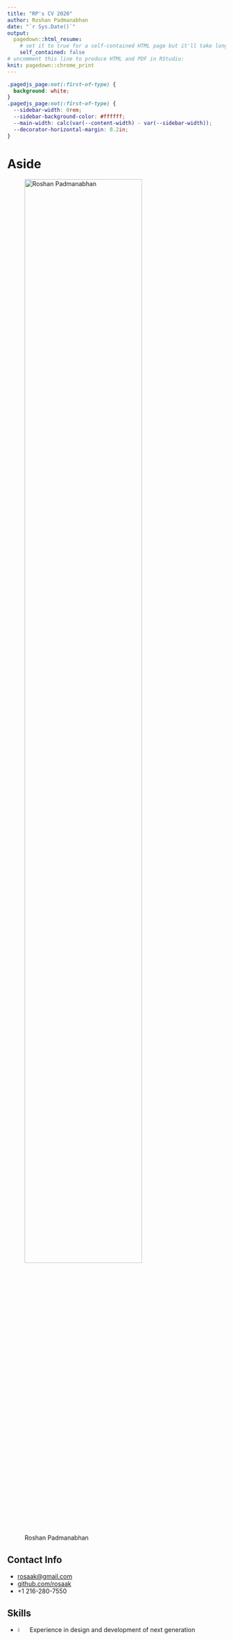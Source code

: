 ```yaml
---
title: "RP's CV 2020"
author: Roshan Padmanabhan
date: "`r Sys.Date()`"
output:
  pagedown::html_resume:
    # set it to true for a self-contained HTML page but it'll take longer to render
    self_contained: false
# uncomment this line to produce HTML and PDF in RStudio:
knit: pagedown::chrome_print
---
```


```css
.pagedjs_page:not(:first-of-type) {
  background: white;
}
.pagedjs_page:not(:first-of-type) {
  --sidebar-width: 0rem;
  --sidebar-background-color: #ffffff;
  --main-width: calc(var(--content-width) - var(--sidebar-width));
  --decorator-horizontal-margin: 0.2in;
}
```

# Aside

![Roshan Padmanabhan](https://avatars2.githubusercontent.com/u/5837033?s=400&v=4){width="80%"}

## Contact Info {#contact}

-   <i class="fa fa-envelope"></i> [rosaak\@gmail.com](mailto:rosaak@gmail.com){.email}
-   <i class="fa fa-github"></i> [github.com/rosaak](https://github.com/rosaak)
-   <i class="fa fa-phone"></i> +1 216-280-7550

## Skills {#skills}

-   ![](dot.svg){width="5%"} Experience in design and development of next generation sequencing (NGS) data processing pipelines

-   ![](dot.svg){width="5%"} Experience in analyzing Metagenomics, Transcriptomics, Epigenomics datasets

-   ![](dot.svg){width="5%"} Experience in multi-omics integration

-   ![](dot.svg){width="5%"} Experience in statistical analysis, machine learning

-   ![](dot.svg){width="5%"} Proficient in R, Bash and Python

-   ![](dot.svg){width="5%"} Good communication skills and a track record of successful collaborations with cross-functional teams

# Main

## Babu Roshan Padmanabhan {#title}

***Senior Bioinformatics Scientist***<br> *Trailhead Biosystems Inc.*<br> *10000 Ceder Ave, Cleveland Ohio 44106*<br>

<hr>

## Employment {data-icon="address-book"}

### Senior Bioinformatics Scientist

Trailhead Biosystems Inc.

Cleveland, Ohio

2022-

o Building Workflows 


### Bioinformatics Scientist

University Hospitals

Cleveland, Ohio

2020-2021

<strong>Accomplishments:<br></strong> o Integrated ChIP-Seq, ATAC-Seq and RNA-Seq data to understand role of Krüppel-like family
of transcription factors in vascular endothelial biology.<br> o Involved in project related to chromatin dynamics during pollution and aging, analyzed time series analysis of RNA-Seq and ChIPseq datasets.<br> o Developed downstream analysis pipeline to analyze HiC data and built visualization pipeline and deployed it on linode server.<br> o Managed more than 10 epigenomic, transcriptomis and single-cell transcriptomics projects.


### Postdoctoral Bioinformatics Fellow

Cleveland Clinic

Cleveland, Ohio

2016-2020

<strong>Accomplishments:<br></strong> o Used machine learning and genomic approaches to understand the role of microbiome in cancer.<br> o Identified highly correlated multi-omic signatures between metabolomics and microbial datasets.<br> o Worked on microbial associations in patients with autism spectrum disorder, vasculitis, and breast cancer.<br> o Utilized ChIP-Seq and RNA-Seq methods to analyze the role of PTEN in transcription.<br> o GermLine variant analysis of Children, Adolescents, and Young Adults (C-AYA) with SolidTumor.<br>

### Bioinformatics Engineer

Institut des Maladies Métaboliques et Cardiovasculaires

Toulouse, France

2015 -- 2016

<strong>Accomplishments:<br></strong> o Developed pipelines for Metagenomic (16s Amplicon as well as Shotgun) and Bulk RNASeq datasets.<br> o Analyzed several Metagenomic datasets.<br> o Applied machine learning algorithms and Network analysis on clinical and metagenomic datasets.<br>

### Senior Research Fellow

Hyderabad Central University

Hyderabad, India

2006 -- 2011

<strong>Accomplishments:<br></strong> o Poster presentation accepted in the European Conference on Computational Biology at Ghent, Belgium, 2010.<br> o Learned embryonic stem cell culture techniques

### Bioinformatician

Jawaharlal Nehru Centre for Advanced Scientific Research

Bangalore, India

2004 -- 2006

<strong>Accomplishments:<br></strong> o Assembled, Annotated and did comparative genomics of several HIV genomes.<br> o Developed lab website.<br>

## Education {data-icon="graduation-cap" consise="TRUE"}

### Ph.D.

Aix-Marseille University

Marseilles, France

2011-2014

### Advanced Post Graduate Diploma in Bioinformatics

Jawaharlal Nehru University

New Delhi, India

2003-2004

### M.Sc. in Marine Biotechnology

Goa University

Goa, India

2000-2002

### B.Sc. in Biotechnology

Kerala University

Kerala, India

1997-2000

<hr>

## Honors and Seminars / Workshops Attended

### Artificial Intelligence in Oncology : Advancements and Policy

Case Western Reserve University

Cleveland, OH

2019

### International PTEN Symposium

From Patient-Centered Research to Clinical Care

Cleveland, OH

2019

### Galaxy Training

Galaxy Community Conference

Oslo, Norway

2013

### 3-days workshop on Scientific Writing Practice

Aix-Marseille University

Marseille, France

2013

### EMBO Workshop

Center for Cellular and Molecular Biology

Hyderabad, India

2006

### Molecular evolution, structure and functional divergence of Lipoxygenase gene family in vertebrate - [Poster Presentation](http://eccb.iscb.org/2010/index.php/proceedings/posters/115-comparative-genomics-phylogeny-and-evolution/index.html#_Toc269742405)

9th European Conference on Computational Biology

Ghent, Belgium

2010

### National workshop on Bioinformatics: Principles, Algorithms and Tools

C-DIT and TBGRI

Kerala, India

2002

### National Eligibility Test (NET) for Junior Research Fellowship (JRF)

The Council of Scientific & Industrial Research (CSIR) and University Grants Commission

India

2001,2004

<hr>

## Domain Specific Knowledge {data-icon="dna"}

### Programming Related

N/A

N/A

-   R
-   Python
-   Perl
-   JavaScript / HTML / CSS
-   Bash, Awk, Sed
-   DataBase: MySQL, SQLite, Mongodb
-   Web: Django, Dash (plotly), Shiny
-   Linux Administration
-   Experience working in HPC, Docker, Snakemake, Jupyter Notebook

### Proficient in

N/A

N/A

-   Data wrangling and visualization : pandas, numpy, dplyr, ggplot2, matplotlib and seaborn
-   Machine Learning libraries : scikit-learn, caret, randomforest, xgboost, t-sne
-   Bioconductor libraries for NGS : Rsamtools, Rsubreads, DESeq2, edger, phyloseq, maftools, limma
-   Analysis of Next Generation Sequence Data
-   Microbial whole genome assembly
-   Variant detection related [GATK, maftools, XHMM]
-   Transcriptomics [STAR,Kallisto,Sleuth,DESeq2]
-   ChIPSeq / ATAC-Seq [macs2, HOMER, diffbind, bicycle]
-   Amplicon and Shotgun Metagenomics, Metabolomics and Pan-genomics [Qiime, Micca, mothur, MOCAT, Kraken, mixOmics]
-   Integrative systems biology
-   Setting up and maintaining local database for Handling NGS Data, Galaxy local server etc.

<hr>

## Software, Databases and Data Analysis {data-icon="laptop"}

### Data Analysis

-   Comprehensive germline genomic profiles of children, adolescents and young adults with solid tumors. [github link](https://github.com/rosaak/germline_caya_solidtumor_analysis)

N/A

2019

### Data Visualization

-   Sankey Plots Visualization showing drug--target network analysis in children, adolescents, and young adults (C-AYA) with solid tumors [github link](https://github.com/rosaak/CAYA_Sankey_Daigrams)

N/A

2019

### MAGI

-   A pipeline for whole genome comparison. [github link](https://github.com/rosaak/magi/wiki)

N/A

2016

### ARG-ANNOT (Antibiotic Resistance Gene-ANNOTation)

-   A database to discover antibiotic resistance genes in bacterial genomes. [link](https://www.mediterranee-infection.com/acces-ressources/base-de-donnees/arg-annot-2/)

N/A

2013

<hr>

## Professional service {data-icon="pen-alt"}

### Reviewer for journals

N/A

N/A

-   New Microbes and New Infections (Elsevier)
-   Scientific Reports (Nature)
-   Journal of Applied Microbiology
-   Letters in Applied Microbiology
-   Cancer Research (AACR)
-   Review Editor in Cancer Genetics and Oncogenomics (Frontiers)

## Extra curricular {data-icon="chalkboard-teacher"}

### Passionate about

N/A

N/A

-   Photography
-   Sketching
-   Data Visualization
-   Online Learning

<hr>

## Publications {data-icon="file"}

### **Microbiome dysbiosis and epigenetic modulations in lung cancer: From pathogenesis to therapy**

Seminars in Cancer Biology., 2021 Jul 15 [PMID: 34273520](https://pubmed.ncbi.nlm.nih.gov/34273520/)

N/A

2021

Khan Faizan Haider, Bhat Basharat Ahmad, Sheikh Bashir Ahmad, Tariq Lubna, **Padmanabhan Roshan**, Verma Jay Prakash, Shukla Amritesh Chandra, Dowlati Afshin, Abbas Ata

### The effect of oral Metronidazole on the vaginal microbiome of patients with recurrent bacterial vaginosis: A pilot investigational study

*Human Microbiome Journal.,* Volume 20, June 2021, 100081[DOI](https://doi.org/10.1016/j.humic.2021.100081)

N/A

2021

Oluwatosin Goje, Elizabeth O Shay, Metabel Markwei, **Roshan Padmanabhan**, Charis Eng

### Germline EGFR variants are over-represented in adolescents and young adults (AYA) with adrenocortical carcinoma

*Human Molecular Genetics.*, 2020 Dec 16, ddaa268 [PMID: 33326033](https://pubmed.ncbi.nlm.nih.gov/33326033/)

N/A

2020

Sara Akhavanfard, Lamis Yehia, **Roshan Padmanabhan**, Jordan P. Reynolds, Ying Ni and Charis Eng

### Exposure to Air Pollution Disrupts Circadian Rhythm through Alterations in Chromatin Dynamics

*iScience.*, Volume 23, Issue 11, 101728 [PMID: 33241196](https://pubmed.ncbi.nlm.nih.gov/33241196/)

N/A

2020

Rengasamy Palanivel, Vinesh Vinayachandran, Shyam Biswal, Jeffrey A.Deiuliis, **Roshan, Padmanabhan**, Bongsoo Park, Roopesh SinghGangwar, Jared C.Durieux, Elaine AnnEbreo Cara, Lopa Das, Graham Bevan, Zahi A.Fayad, Ahmed Tawakol, Mukesh K.Jain, Sujata Rao, Sanjay Rajagopalan

### Metabolic stress regulates genome-wide transcription in a PTEN-dependent manner

*Human Molecular Genetics.*, 2020, Vol. 29, No. 16 [PMID: 32744308](https://pubmed.ncbi.nlm.nih.gov/32744308/)

N/A

2020

Ata Abbas, **Roshan Padmanabhan**, Charis Eng

### Bacteriome and mycobiome and bacteriome-mycobiome interactions in head and neck squamous cell carcinoma

*Oncotarget.* 2020 Jun 23; 11(25): 2375-2386. [PMID: 32637029](https://pubmed.ncbi.nlm.nih.gov/32637029/)

N/A

2020

Elizabeth Shay, Naseer Sangwan, **Roshan Padmanabhan**, Scott Lundy, Brian Burkey, and Charis Eng

### Comprehensive germline genomic profiles of children, adolescents and young adults with solid tumors.

*Nature Communications.* 2020 May 5; 11(1):2206. [PMID: 32371905](https://pubmed.ncbi.nlm.nih.gov/32371905/)

N/A

2020

Sara Akhavanfard, **Roshan Padmanabhan**, Lamis Yehia, Feixiong Cheng, Charis Eng.

### Copy Number Variation and Clinical Outcomes in Patients with Germline PTEN Mutations.

*JAMA Network Open.* 2020;3(1):e1920415. [PMID: 32003824](https://pubmed.ncbi.nlm.nih.gov/32003824/)

N/A

2020

Lamis Yehia, Marilyn Seyfi, Lisa-Marie Niestroj, **Roshan Padmanabhan**, Ying Ni, Thomas Frazier, Dennis Lal, Charis Eng.

### Resveratrol-mediated glycemic regulation is blunted by curcumin and is associated to modulation of gut microbiota.

*The Journal of Nutritional Biochemistry.* 2019 Oct;72:108218 [PMID: 31473511](https://pubmed.ncbi.nlm.nih.gov/31473511/)

N/A

2019

Navin Sreng, Serge Champion, Jean-Charles Martin, Saber Khelaifia, Jeffrey E Christensen, **Roshan Padmanabhan**, Vincent Azalbert, Vincent Blasco-Baque, Pascale Loubieres, Laurent Pechere, Jean-François Landrier, Rémy Burcelin, Eric Sérée.

### PTEN modulates gene transcription by redistributing genome-wide RNA polymerase II occupancy.

*Hum Mol Genet.* 2019 Sep 1;28(17):2826-2834. [PMID: 31127935](https://pubmed.ncbi.nlm.nih.gov/31127935/)

N/A

2019

Ata Abbas, **Roshan Padmanabhan**, Todd Romigh, Charis Eng.

### Microbiomes of Inflammatory Thoracic Aortic Aneurysms Due to Giant Cell Arteritis and Clinically Isolated Aortitis Differ From Those of Non-Inflammatory Aneurysms.

*Pathogens and Immunity.* 2019 Mar 15;4(1):105-123. [PMID: 30993253](https://pubmed.ncbi.nlm.nih.gov/30993253/)

N/A

2019

Getz TM\*, Hoffman GS\*, **Padmanabhan R**, Villa-Forte A, Funchain P, Roselli EE, Blackstone E, Johnston D, Petterson G, Soltesz, Svensson LG, Calabrese LH, Clifford AH, Eng C.

### The Microbiome of Temporal Arteries.

*Pathogens and Immunity.* 2019;4(1):61-78. [PMID: 30993251](https://pubmed.ncbi.nlm.nih.gov/30993251/)

N/A

2019

Hoffman GS, Getz TM, **Padmanabhan R**, Villa-Forte A, Clifford AH, Funchain P, Sankunny M, Perry JD, Blandford A, Kosmorsky G, Lystad L, Calabrese LH, Eng C.

### Microbiome in PTEN hamartoma tumor syndrome.

*Endocr Relat Cancer.* 2017, [PMID: 29233840](https://pubmed.ncbi.nlm.nih.gov/29233840/)

N/A

2019

Victoria Byrd, Ted M Getz, **Roshan Padmanabhan**, Hans Arora and Charis Eng.

### Transfer of dysbiotic gut microbiota has beneficial effects on host liver metabolism.

*Mol Syst Biol.* 2017 Mar 16;13(3):921, [PMID: 28302863](https://pubmed.ncbi.nlm.nih.gov/28302863/)

N/A

2017

Simon Nicolas, Vincent Blasco‐Baque, Audren Fournel, Jerome Gilleron, Pascale Klopp, Aurelie Waget, Franck Ceppo, Alysson Marlin, **Roshan Padmanabhan**, Jason Siacovoni, François Tercé, Patrice D Cani, Jean‐François Tanti, Remy Burcelin, Claude Knauf, Mireille Cormont, Matteo Serino.

### Microbial Culturomics to Map Halophilic Bacterium in Human Gut: Genome Sequence and Description of Oceanobacillus Jeddahense sp. nov.

*OMICS*, 2016, 20 (4), 248-258. [PMID: 27093109](https://pubmed.ncbi.nlm.nih.gov/27093109/)

N/A

2016

Saber Khelaifia, Jean-Christophe Lagier, Fehmida Bibi, Esam Ibraheem Azhar, Olivier Croce, **Roshan Padmanabhan**, Asif Ahmad Jiman-Fatani, Muhammad Yasir, Catherine Robert, Claudia Andrieu, Pierre-Edouard Fournier, Didier Raoult.

### Periodontal dysbiosis linked to periodontitis is associated with cardiometabolic adaptation to high-fat diet in mice.

*Am J Physiol Gastrointest Liver Physiol.* 2016,1;310(11). [PMID: 27033119](https://pubmed.ncbi.nlm.nih.gov/27033119/)

N/A

2016

Maxime Branchereau, François Reichardt, Pascale Loubieres, Pauline Marck, Aurélie Waget, Vincent Azalbert, André Colom, **Roshan Padmanabhan**, Jason Iacovoni, Anaïs Giry, François Tercé, Christophe Heymes, Remy Burcelin, Matteo Serino, Vincent Blasco-Baque.

### Genome sequence and description of Pantoea septica strain FF5.

*Stand Genomic Sci.* 2015; 10: 103. [PMID: 26568786](https://pubmed.ncbi.nlm.nih.gov/26568786/)

N/A

2015

Cheikh Ibrahima Lo, **Roshan Padhmanabhan**, Oleg Mediannikov, Thi Tien Nguyen, Didier Raoult, Pierre-Edouard Fournier, and Florence Fenollar.

### High-quality genome sequence and description of Bacillus dielmoensis strain FF4(T) sp. nov.

*Stand Genomic Sci.* 2015 22; 10:41. [PMID: 26221422](https://pubmed.ncbi.nlm.nih.gov/26221422/)

N/A

2015

Cheikh Ibrahima Lo, **Roshan Padhmanabhan**, Oleg Mediannikov, Jérôme Terras, Catherine Robert, Ngor Faye, Didier Raoult, Pierre-Edouard Fournier, and Florence Fenollar.

### Noncontiguous finished genome sequence and description of Necropsobacter massiliensis sp. nov.

*New Microbes New Infect.* 2015 Nov; 8: 41-- 50. [PMID: 26587237](https://pubmed.ncbi.nlm.nih.gov/26587237/)

N/A

2015

C.I. Lo, **R. Padhamanabhan**, B. Fall, B. Sambe-Ba, O. Mediannikov, T.-T. Nguyen, E. Prudent, N. Faye, Wade, D. Raoult, P.-E. Fournier, and F. Fenollar.

### ARG-ANNOT (Antibiotic Resistance Gene-ANNOTation), a new bioinformatic tool to discover antibiotic resistance genes in bacterial genomes.

*Antimicrob Agents Chemother*, 2014;58(1):212-20. [PMID: 24145532](https://pubmed.ncbi.nlm.nih.gov/24145532/)

N/A

2014

Gupta SK, **Padmanabhan BR**, Diene SM, Lopez- Rojas R, Kempf M, Landraud L, Rolain JM.

### Genome Sequence of Borrelia crocidurae Strain 03-02, a Clinical Isolate from Senegal.

*Genome Announc.* 2014 Nov 6;2(6):e01150-14. [PMID: 25377717](https://pubmed.ncbi.nlm.nih.gov/25377717/)

N/A

2014

Aurélien Fotso Fotso, Oleg Mediannikov, **Roshan Padmanabhan**, Catherine Robert, Pierre-Edouard Fournier, Didier Raoult, Michel Drancourt.

### High quality draft genome sequence and description of Occidentia massiliensis gen. nov., sp. nov., a new member of the family Rickettsiaceae.

*Stand Genomic Sci.* 2014 Dec 8;9:9. [PMID: 25780502](https://pubmed.ncbi.nlm.nih.gov/25780502/)

N/A

2014

Oleg Mediannikov, Thi-Thien Nguyen, Lesley Bell-Sakyi, **Roshan Padmanabhan**, Pierre-Edouard Fournier, and Didier Raoult.

### Genome sequence and description of Corynebacterium ihumii sp. nov.

*Stand. Genomic Sci.* 2014 Mar 15;9(3):1128-43. [PMID: 25197488](https://pubmed.ncbi.nlm.nih.gov/25197488/)

N/A

2014

**Roshan Padmanabhan**, Grégory Dubourg, Jean-Christophe Lagier, Carine Couderc, Caroline Michelle, Didier Raoult, Pierre- Edouard Fournier.

### Non-contiguous finished genome sequence and description of Collinsella massiliensis sp. nov.

*Stand. Genomic Sci.* 2014 Mar 15;9(3):1144-58. [PMID: 25197489](https://pubmed.ncbi.nlm.nih.gov/25197489/)

N/A

2014

**Roshan Padhmanabhan**, Gregory Dubourg, Jean-Christophe Lagier, Thi-Thien Nguyen, Carine Couderc, Morgane Rossi-Tamisier, Aurelia Caputo, Didier Raoult, Pierre-Edouard Fournier.

### Draft Genome Sequence of Necropsobacter rosorum Strain P709T

*Genome Announc.* 2014 Oct 9;2(5):e00913-14. [PMID: 25301642](https://pubmed.ncbi.nlm.nih.gov/25301642/)

N/A

2014

**Roshan Padmanabhan**, Catherine Robert, Florence Fenollar, Didier Raoulta, Pierre-Edouard Fournier.

### Non-contiguous-finished genome sequence and description of Paenibacillus gorillae sp. nov.

*Stand. Genomic Sci.* 2014 Mar 15;9(3):1031-45 [PMID: 25197481](https://pubmed.ncbi.nlm.nih.gov/25197481/)

N/A

2014

Mamadou Bhoy e Keita, **Roshan Padhmanabhan**, Aurelia Caputo, Catherine Robert, Eric Delaporte, Didier Raoult, Pierre-Edouard Fournier, Fadi Bittar.

### A polyphasic strategy incorporating genomic data for the taxonomic description of novel bacterial species. [Review]

*Int J Syst Evol Microbiol.* 2014 Feb; 64(Pt 2):384-391 [PMID: 24505076](https://pubmed.ncbi.nlm.nih.gov/24505076/)

N/A

2014

Dhamodharan Ramasamy, Ajay Kumar Mishra, Jean-Christophe Lagier, **Roshan Padhmanabhan**, Morgane Rossi, Erwin Sentausa, Didier Raoult and Pierre-Edouard Fournier.

### Non-contiguous-finished genome sequence and description of Gorillabacterium massiliensis gen. nov, sp. nov., a new member of the Family Paenibacillaceae.

*Stand. Genomic Sci.* 2014 Mar 15;9(3):807-20. [PMID: 25197465](https://pubmed.ncbi.nlm.nih.gov/25197465/)

N/A

2014

Mamadou Bhoye Keita, **Roshan Padhmanabhan**, Aurelia Caputo, Catherine Robert, Eric Delaporte, Didier Raoult, Pierre-Edouard Fournier, Fadi Bittar.

### Genomics and Metagenomics in Medical Microbiology. [Review]

*Journal of Microbiological Methods* 2013 Dec;95(3):415-24 [PMID: 24200711](https://pubmed.ncbi.nlm.nih.gov/24200711/)

N/A

2013

**Roshan Padmanabhan**, Ajay Kumar Mishra, Didier Raoult, Pierre-Edouard Fournier.

### Non-contiguous finished genome sequence and description of Megasphaera massiliensis sp. nov

*Stand. Genomic Sci.* 2013 Aug 7;8(3):525-38. [PMID: 24501636](https://pubmed.ncbi.nlm.nih.gov/24501636/)

N/A

2013

**Roshan Padmanabhan**, Jean-Christophe Lagier, Nicole Prisca Makaya Dangui, Caroline Michelle, Carine Couderc, Didier Raoult, Pierre-Edouard Fournier.

### Non-contiguous finished genome sequence and description of Clostridium dakarense sp. nov

*Stand. Genomic Sci.* 2013 Sep 30;9(1):14-27. [PMID: 24501642](https://pubmed.ncbi.nlm.nih.gov/24501642/)

N/A

2013

Cheikh Ibrahima Lo, Ajay Kumar Mishra, **Roshan Padhmanabhan**, Bissoume Samb, Ba, Amy Gassama Sow, Catherine Robert, Carine Couderc, Ngor Faye, Didier Raoult, Pierre-Edouard Fournier, Florence Fenollar.

### Exceptional molecular and coreceptor-requirement properties of molecular clones isolated from an Human Immunodeficiency Virus Type-1 subtype C infection.

*Retrovirology* 2008 Mar 7;5:25. [PMID: 18328091](https://pubmed.ncbi.nlm.nih.gov/18328091/)

N/A

2008

Dash P K, Siddappa N B, Mangaiarkarasi A, Mahendarkar A, **Roshan P B**, Anand K K, Mahadevan A, Shankar S K, Satishchandra P, Prasad V R, Ranga U.

<hr>
